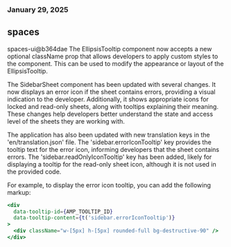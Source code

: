 ### January 29, 2025
## spaces

spaces-ui@b364dae
The EllipsisTooltip component now accepts a new optional className prop that allows developers to apply custom styles to the component. This can be used to modify the appearance or layout of the EllipsisTooltip.

The SidebarSheet component has been updated with several changes. It now displays an error icon if the sheet contains errors, providing a visual indication to the developer. Additionally, it shows appropriate icons for locked and read-only sheets, along with tooltips explaining their meaning. These changes help developers better understand the state and access level of the sheets they are working with.

The application has also been updated with new translation keys in the 'en/translation.json' file. The 'sidebar.errorIconTooltip' key provides the tooltip text for the error icon, informing developers that the sheet contains errors. The 'sidebar.readOnlyIconTooltip' key has been added, likely for displaying a tooltip for the read-only sheet icon, although it is not used in the provided code.

For example, to display the error icon tooltip, you can add the following markup:

```jsx
<div
  data-tooltip-id={AMP_TOOLTIP_ID}
  data-tooltip-content={t('sidebar.errorIconTooltip')}
>
  <div className="w-[5px] h-[5px] rounded-full bg-destructive-90" />
</div>
```